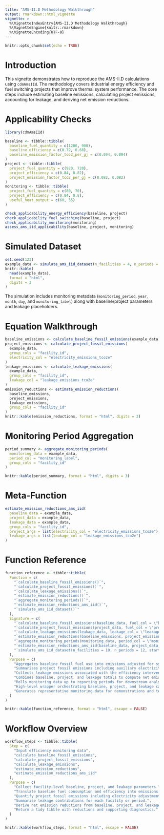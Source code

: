 ```yaml
---
title: "AMS-II.D Methodology Walkthrough"
output: rmarkdown::html_vignette
vignette: >
  %\VignetteIndexEntry{AMS-II.D Methodology Walkthrough}
  %\VignetteEngine{knitr::rmarkdown}
  %\VignetteEncoding{UTF-8}
---
```


```r
knitr::opts_chunk$set(echo = TRUE)
```

# Introduction

This vignette demonstrates how to reproduce the AMS-II.D calculations using
`cdmAmsIId`. The methodology covers industrial energy efficiency and fuel
switching projects that improve thermal system performance. The core steps
include estimating baseline emissions, calculating project emissions, accounting
for leakage, and deriving net emission reductions.

# Applicability Checks

```r
library(cdmAmsIId)

baseline <- tibble::tibble(
  baseline_fuel_quantity = c(1200, 900),
  baseline_efficiency = c(0.72, 0.68),
  baseline_emission_factor_tco2_per_gj = c(0.094, 0.094)
)
project <- tibble::tibble(
  project_fuel_quantity = c(920, 720),
  project_efficiency = c(0.84, 0.82),
  project_emission_factor_tco2_per_gj = c(0.082, 0.082)
)
monitoring <- tibble::tibble(
  project_fuel_quantity = c(80, 70),
  project_efficiency = c(0.84, 0.8),
  useful_heat_output = c(60, 55)
)

check_applicability_energy_efficiency(baseline, project)
check_applicability_fuel_switching(baseline, project)
check_applicability_monitoring(monitoring)
assess_ams_iid_applicability(baseline, project, monitoring)
```

# Simulated Dataset

```r
set.seed(123)
example_data <- simulate_ams_iid_dataset(n_facilities = 4, n_periods = 6, start_year = 2024, start_month = 7)
knitr::kable(
  head(example_data),
  format = "html",
  digits = 3
)
```

The simulation includes monitoring metadata (`monitoring_period`, `year`,
`month`, `day`, and `monitoring_label`) along with baseline/project parameters
and leakage placeholders.

# Equation Walkthrough

```r
baseline_emissions <- calculate_baseline_fossil_emissions(example_data, group_cols = "facility_id")
project_emissions <- calculate_project_fossil_emissions(
  example_data,
  group_cols = "facility_id",
  electricity_col = "electricity_emissions_tco2e"
)
leakage_emissions <- calculate_leakage_emissions(
  example_data,
  group_cols = "facility_id",
  leakage_col = "leakage_emissions_tco2e"
)
emission_reductions <- estimate_emission_reductions(
  baseline_emissions,
  project_emissions,
  leakage_emissions,
  group_cols = "facility_id"
)
knitr::kable(emission_reductions, format = "html", digits = 3)
```

# Monitoring Period Aggregation

```r
period_summary <- aggregate_monitoring_periods(
  monitoring_data = example_data,
  period_col = "monitoring_label",
  group_cols = "facility_id"
)

knitr::kable(period_summary, format = "html", digits = 3)
```

# Meta-Function

```r
estimate_emission_reductions_ams_iid(
  baseline_data = example_data,
  project_data = example_data,
  leakage_data = example_data,
  group_cols = "facility_id",
  project_args = list(electricity_col = "electricity_emissions_tco2e"),
  leakage_args = list(leakage_col = "leakage_emissions_tco2e")
)
```

# Function Reference

```r
function_reference <- tibble::tibble(
  Function = c(
    "`calculate_baseline_fossil_emissions()`",
    "`calculate_project_fossil_emissions()`",
    "`calculate_leakage_emissions()`",
    "`estimate_emission_reductions()`",
    "`aggregate_monitoring_periods()`",
    "`estimate_emission_reductions_ams_iid()`",
    "`simulate_ams_iid_dataset()`"
  ),
  Signature = c(
    "`calculate_baseline_fossil_emissions(baseline_data, fuel_col = \"baseline_fuel_quantity\", ncv_col = \"baseline_ncv_gj_per_unit\", emission_factor_col = \"baseline_emission_factor_tco2_per_gj\", efficiency_col = \"baseline_efficiency\", group_cols = NULL, output_col = \"baseline_emissions_tco2e\")`",
    "`calculate_project_fossil_emissions(project_data, fuel_col = \"project_fuel_quantity\", ncv_col = \"project_ncv_gj_per_unit\", emission_factor_col = \"project_emission_factor_tco2_per_gj\", efficiency_col = \"project_efficiency\", electricity_col = NULL, group_cols = NULL, output_col = \"project_emissions_tco2e\")`",
    "`calculate_leakage_emissions(leakage_data, leakage_col = \"leakage_emissions_tco2e\", group_cols = NULL, output_col = \"leakage_emissions_tco2e\")`",
    "`estimate_emission_reductions(baseline_emissions, project_emissions, leakage_emissions = NULL, baseline_col = \"baseline_emissions_tco2e\", project_col = \"project_emissions_tco2e\", leakage_col = \"leakage_emissions_tco2e\", group_cols = NULL, output_col = \"emission_reductions_tco2e\")`",
    "`aggregate_monitoring_periods(monitoring_data, period_col = \"monitoring_period\", group_cols = NULL, summarise_cols = NULL, output_col = \"monitoring_period\")`",
    "`estimate_emission_reductions_ams_iid(baseline_data, project_data, leakage_data = NULL, group_cols = NULL, baseline_args = list(), project_args = list(), leakage_args = list(), reduction_args = list())`",
    "`simulate_ams_iid_dataset(n_facilities = 10, n_periods = 12, start_year = 2023, start_month = 1, seed = NULL)`"
  ),
  Purpose = c(
    "Aggregates baseline fossil fuel use into emissions adjusted for system efficiency.",
    "Summarises project fossil emissions including auxiliary electricity where applicable.",
    "Collects leakage emissions associated with the efficiency intervention.",
    "Combines baseline, project, and leakage totals to compute net emission reductions.",
    "Rolls monitoring data up to reporting periods for downstream analysis.",
    "High-level wrapper orchestrating baseline, project, and leakage calculations.",
    "Generates representative monitoring data for demonstrations and tests."
  )
)

knitr::kable(function_reference, format = "html", escape = FALSE)
```

# Workflow Overview

```r
workflow_steps <- tibble::tibble(
  Step = c(
    "Input efficiency monitoring data",
    "calculate_baseline_fossil_emissions",
    "calculate_project_fossil_emissions",
    "calculate_leakage_emissions",
    "estimate_emission_reductions",
    "estimate_emission_reductions_ams_iid"
  ),
  Purpose = c(
    "Collect facility-level baseline, project, and leakage parameters.",
    "Translate baseline fuel consumption and efficiency into emissions.",
    "Quantify project fossil emissions including electricity adjustments.",
    "Summarise leakage contributions for each facility or period.",
    "Derive net emission reductions from baseline, project, and leakage totals.",
    "Return a tidy tibble with reductions and supporting diagnostics."
  )
)

knitr::kable(workflow_steps, format = "html", escape = FALSE)
```
